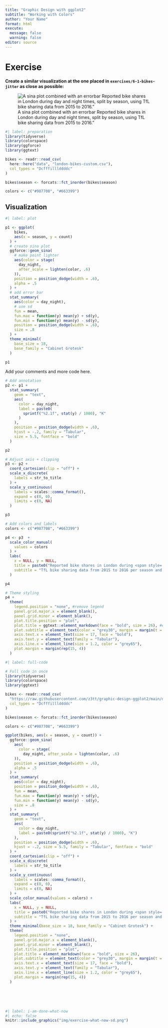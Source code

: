 ```yaml
---
title: "Graphic Design with ggplot2"
subtitle: "Working with Colors"
author: "Your Name"
format: html
execute:
  message: false
  warning: false
editor: source
---
```


# Exercise

**Create a similar visualization at the one placed in `exercises/6-1-bikes-jitter` as close as possible:**

![A sina plot combined with an errorbar Reported bike shares in London during day and night times, split by season, using TfL bike sharing data from 2015 to 2016."](exercises/6-1-bikes-jitter/jittered-errorbars.png)

```r
#| label: preparation
library(tidyverse)
library(colorspace)
library(ggforce)
library(ggtext)

bikes <- readr::read_csv(
  here::here("data", "london-bikes-custom.csv"), 
  col_types = "Dcfffilllddddc"
)

bikes$season <- forcats::fct_inorder(bikes$season)

colors <- c("#987708", "#663399")
```

## Visualization

```r
#| label: plot

p1 <- ggplot(
    bikes,
    aes(x = season, y = count)
  ) +
  # create sina plot
  ggforce::geom_sina(
    # make point lighter
    aes(color = stage(
      day_night,
      after_scale = lighten(color, .6)
    )),
    position = position_dodge(width = .6),
    alpha = .5
  ) +
  # add error bar
  stat_summary(
    aes(color = day_night),
    # use sd
    fun = mean,
    fun.max = function(y) mean(y) + sd(y),
    fun.min = function(y) mean(y) - sd(y),
    position = position_dodge(width = .6),
    size = .8
  ) +
  theme_minimal(
    base_size = 18,
    base_family = "Cabinet Grotesk"
  )

p1


```

Add your comments and more code here.

```r
# Add annotation
p2 <- p1 +
  stat_summary(
    geom = "text",
    aes(
      color = day_night,
      label = paste0(
        sprintf("%2.1f", stat(y) / 1000), "K"
      )
    ),
    position = position_dodge(width = .6),
    hjust = -.2, family = "Tabular",
    size = 5.5, fontface = "bold"
  )

p2

```

```r
# Adjust axis + clipping
p3 <- p2 +
  coord_cartesian(clip = "off") +
  scale_x_discrete(
    labels = str_to_title
  ) +
  scale_y_continuous(
    labels = scales::comma_format(),
    expand = c(0, 0),
    limits = c(0, NA)
  )

p3

```

```r
# Add colors and labels
colors <- c("#987708", "#663399")

p4 <- p3  +
  scale_color_manual(
    values = colors
  ) +
  labs(
    x = NULL, y = NULL,
    title = paste0("Reported bike shares in London during <span style='color:", colors[1], ";'>day</span> and <span style='color:", colors[2], ";'>night</span> times"),
    subtitle = "TfL bike sharing data from 2015 to 2016 per season and time of day.\nErrorbars show the mean ± standard deviation."
  )

p4
```


```r
# Theme styling
p4 +
  theme(
    legend.position = "none", #remove legend
    panel.grid.major.x = element_blank(),
    panel.grid.minor = element_blank(),
    plot.title.position = "plot",
    plot.title = ggtext::element_markdown(face = "bold", size = 26), #enable md style
    plot.subtitle = element_text(color = "grey30", margin = margin(t = 6, b = 12)),
    axis.text.x = element_text(size = 17, face = "bold"),
    axis.text.y = element_text(family = "Tabular"),
    axis.line.x = element_line(size = 1.2, color = "grey65"),
    plot.margin = margin(rep(15, 4))
  )

```


```r
#| label: full-code

# Full code in once
library(tidyverse)
library(colorspace)
library(ggtext)

bikes <- readr::read_csv(
  "https://raw.githubusercontent.com/z3tt/graphic-design-ggplot2/main/data/london-bikes-custom.csv",
  col_types = "Dcfffilllddddc"
)

bikes$season <- forcats::fct_inorder(bikes$season)

colors <- c("#987708", "#663399")

ggplot(bikes, aes(x = season, y = count)) +
  ggforce::geom_sina(
    aes(
      color = stage(
        day_night, after_scale = lighten(color, .6)
    )),
    position = position_dodge(width = .6),
    alpha = .5
  ) +
  stat_summary(
    aes(color = day_night),
    position = position_dodge(width = .6),
    fun = mean,
    fun.max = function(y) mean(y) + sd(y),
    fun.min = function(y) mean(y) - sd(y),
    size = .8
  ) +
  stat_summary(
    geom = "text",
    aes(
      color = day_night,
      label = paste0(sprintf("%2.1f", stat(y) / 1000), "K")
    ),
    position = position_dodge(width = .6),
    hjust = -.2, size = 5.5, family = "Tabular", fontface = "bold"
  ) +
  coord_cartesian(clip = "off") +
  scale_x_discrete(
    labels = str_to_title
  ) +
  scale_y_continuous(
    labels = scales::comma_format(),
    expand = c(0, 0),
    limits = c(0, NA)
  ) +
  scale_color_manual(values = colors) +
  labs(
    x = NULL, y = NULL,
    title = paste0("Reported bike shares in London during <span style='color:", colors[1], ";'>day</span> and <span style='color:", colors[2], ";'>night</span> times"),
    subtitle = "TfL bike sharing data from 2015 to 2016 per season and time of day.\nErrorbars show the mean ± standard deviation."
  ) +
  theme_minimal(base_size = 18, base_family = "Cabinet Grotesk") +
  theme(
    legend.position = "none",
    panel.grid.major.x = element_blank(),
    panel.grid.minor = element_blank(),
    plot.title.position = "plot",
    plot.title = element_markdown(face = "bold", size = 26),
    plot.subtitle = element_text(color = "grey30", margin = margin(t = 6, b = 12)),
    axis.text.x = element_text(size = 17, face = "bold"),
    axis.text.y = element_text(family = "Tabular"),
    axis.line.x = element_line(size = 1.2, color = "grey65"),
    plot.margin = margin(rep(15, 4))
  )

```


<br><br><br>

```r
#| label: i-am-done-what-now
#| echo: false
knitr::include_graphics("img/exercise-what-now-sd.png")
```
